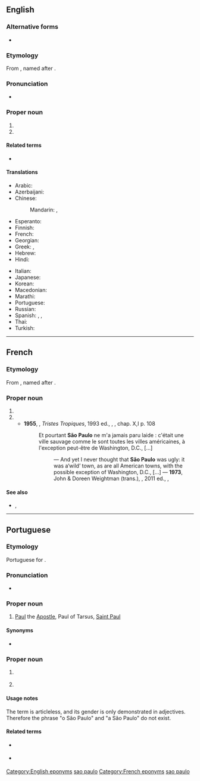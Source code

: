{{also|Sao Paulo}}
==English==
{{wikipedia}}

===Alternative forms===
* {{l|en|Sao Paulo}}

===Etymology===
From {{etyl|pt|en}}, named after {{w|Saint Paul}}.

===Pronunciation===
* {{IPA|/ˌsaʊ ˈpaʊ.loʊ/|lang=en}}

===Proper noun===
{{en-proper noun}}

# {{place:Brazil/state|en|capital=São Paulo|region=Southeast Region}}
# {{place:Brazil/state capital|en|state=São Paulo}}

====Related terms====
* {{l|en|Saint Paul}}

====Translations====
{{trans-top|city and state}}
* Arabic: {{t|ar|سَاو بَاوْلُو|m|tr=saw bāwlū}}
* Azerbaijani: {{t|az|San Paulo}}
* Chinese:
*: Mandarin: {{t+|cmn|聖保羅|sc=Hani}}, {{t+|cmn|圣保罗|tr=Shèng-Bǎoluó|sc=Hani}}
* Esperanto: {{t|eo|San-Paŭlio}}
* Finnish: {{t+|fi|São Paulo}}
* French: {{t+|fr|São Paulo|m}}
* Georgian: {{t|ka|სან-პაულუ}}
* Greek: {{t|el|Σάο Πάολο|n|sc=Grek}}, {{t|el|Σάο Πάουλο|n|sc=Grek}}
* Hebrew: {{t|he|סאו פאולו}}
* Hindi: {{t|hi|साओ पाउलो}}
{{trans-mid}}
* Italian: {{t+|it|San Paolo|f}}
* Japanese: {{t+|ja|サンパウロ|tr=Sanpauro}}
* Korean: {{t|ko|상파울루|tr=Sangpaullu}}
* Macedonian: {{t|mk|Сао Паоло|tr=Sáo Páolo}}
* Marathi: {{t|mr|साओ पाउलो|n}}
* Portuguese: {{t+|pt|São Paulo}}
* Russian: {{t+|ru|Сан-Па́улу|m}}
* Spanish: {{t+|es|San Pablo}}, {{t+|es|São Paulo}}, {{t+|es|Sao Paulo}}
* Thai: {{t|th|เซาเปาลู|tr=sao bpao loo}}
* Turkish: {{t|tr|São Paulo}}
{{trans-bottom}}

[[Category:English eponyms]]
[[Category:English terms spelled with Ã|sao paulo]]

----

==French==
{{wikipedia|lang=fr}}

===Etymology===
From {{etyl|pt|fr}}, named after {{w|Saint Paul}}.

===Proper noun===
{{fr-proper noun|m}}

# {{place:Brazil/state|fr|capital=São Paulo|region=Southeast Region}}
# {{place:Brazil/state capital|fr|state=São Paulo}}
#* '''1955''', {{w|Claude Lévi-Strauss}}, ''Tristes Tropiques'', 1993 ed., {{w|Plon (publisher)|Plon}}, {{ISBN|978-2-259-00359-1}}, chap. X,I p. 108
#*: Et pourtant '''São Paulo''' ne m'a jamais paru laide : c'était une ville sauvage comme le sont toutes les villes américaines, à l'exception peut-être de Washington, D.C., [...]
#*:: — And yet I never thought that '''São Paulo''' was ugly: it was a‘wild’ town, as are all American towns, with the possible exception of Washington, D.C., [...] — '''1973''', John & Doreen Weightman (trans.), ''{{w|Tristes Tropiques}}'', 2011 ed., {{w|Penguin Books}}, {{ISBN|978-0-14-197073-8}}

====See also====
* {{l|fr|pauliste}}, {{l|fr|Pauliste}}

[[Category:French eponyms]]
[[Category:French terms spelled with Ã|sao paulo]]

----

==Portuguese==

===Etymology===
Portuguese for {{w|Saint Paul}}.

===Pronunciation===
* {{a|Brazil}} {{IPA|/ˈsɐ̃w̃ ˈpaw.lu/|/ˌsɐ̃.ˈpaw.lu/|lang=pt}}

===Proper noun===
{{pt-proper noun|m|head=[[são|São]] [[Paulo]]}}

# {{senseid|pt|Paul the apostle}} [[Paul]] the [[Apostle]], Paul of Tarsus, [[Saint Paul]]

====Synonyms====
* {{sense|São Paulo state}} {{l|pt|SP}}

===Proper noun===
{{pt-proper noun|f|head=[[são|São]] [[Paulo]]}}
# {{senseid|pt|city in Brazil}} {{place:Brazil/state capital|pt|state=São Paulo}}
#: {{syn|pt|Sampa}} {{gloss|nickname}}
# {{senseid|pt|state of Brazil}} {{place:Brazil/state|pt|capital=São Paulo|region=Southeast Region}}

====Usage notes====
The term is articleless, and its gender is only demonstrated in adjectives. Therefore the phrase "o São Paulo" and "a São Paulo" do not exist.

====Related terms====
* {{l|pt|paulista}} {{gloss|[[demonym]] of state}}
* {{l|pt|paulistano}} {{gloss|demonym of city}}